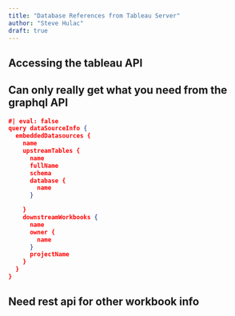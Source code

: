 ```yaml
---
title: "Database References from Tableau Server"
author: "Steve Hulac"
draft: true
---
```


## Accessing the tableau API
## Can only really get what you need from the graphql API
```json
#| eval: false
query dataSourceInfo {
  embeddedDatasources {
    name
    upstreamTables {
      name
      fullName
      schema
      database {
        name
      }

    }
    downstreamWorkbooks {
      name
      owner {
        name
      }
      projectName
    }
  }
}   
```
## Need rest api for other workbook info